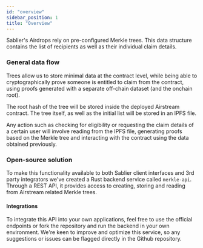 ```yaml
---
id: "overview"
sidebar_position: 1
title: "Overview"
---
```



Sablier's Airdrops rely on pre-configured Merkle trees. This data structure contains the list of recipients as well as
their individual claim details.

### General data flow

Trees allow us to store minimal data at the contract level, while being able to cryptographically prove someone is
entitled to claim from the contract, using proofs generated with a separate off-chain dataset (and the onchain root).

The root hash of the tree will be stored inside the deployed Airstream contract. The tree itself, as well as the initial
list will be stored in an IPFS file.

Any action such as checking for eligibility or requesting the claim details of a certain user will involve reading from
the IPFS file, generating proofs based on the Merkle tree and interacting with the contract using the data obtained
previously.

### Open-source solution

To make this functionality available to both Sablier client interfaces and 3rd party integrators we've created a Rust
backend service called `merkle-api`. Through a REST API, it provides access to creating, storing and reading from
Airstream related Merkle trees.

#### Integrations

To integrate this API into your own applications, feel free to use the official endpoints or fork the repository and run
the backend in your own environment. We're keen to improve and optimize this service, so any suggestions or issues can
be flagged directly in the Github repository.

<LinkPreview
  href="https://github.com/sablier-labs/merkle-api"
  icon="github"
  subtitle="@sablier-labs/merkle-api"
  title="Sablier SDK - Merkle API"
/>
